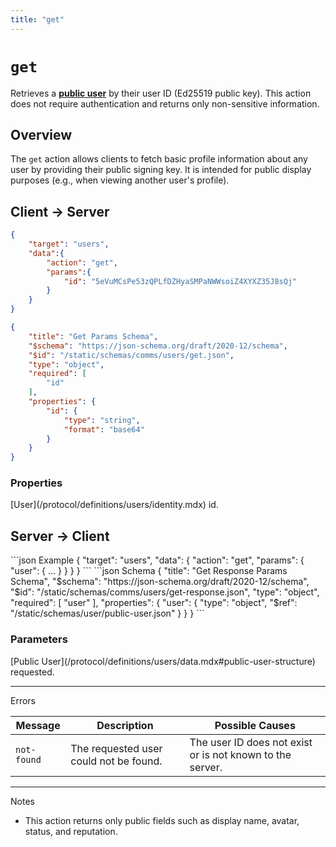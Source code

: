 ```yaml
---
title: "get"
---
```


# `get`

Retrieves a [**public user**](/protocol/definitions/users/data.mdx#public-user-structure) by their user ID (Ed25519 public key). This action does not require authentication and returns only non-sensitive information.

## Overview

The `get` action allows clients to fetch basic profile information about any user by providing their public signing key. It is intended for public display purposes (e.g., when viewing another user's profile).

## Client → Server

<CodeGroup>

```json Example
{
    "target": "users",
    "data":{
        "action": "get",
        "params":{
            "id": "5eVuMCsPe53zQPLfDZHyaSMPaNWWsoiZ4XYXZ35J8sQj"
        }
    }
}
```
```json Schema
{
    "title": "Get Params Schema",
    "$schema": "https://json-schema.org/draft/2020-12/schema",
    "$id": "/static/schemas/comms/users/get.json",
    "type": "object",
    "required": [
        "id"
    ],
    "properties": {
        "id": {
            "type": "string",
            "format": "base64"
        }
    }
}
```

</CodeGroup>

### Properties

<ParamField body="id" type="string" required>
    [User](/protocol/definitions/users/identity.mdx) id.
</ParamField>

## Server → Client

<CodeGroup>
```json Example
{
    "target": "users",
    "data": {
        "action": "get",
        "params": {
            "user": {  ...  }
        }
    }
}
```
```json Schema
{
    "title": "Get Response Params Schema",
    "$schema": "https://json-schema.org/draft/2020-12/schema",
    "$id": "/static/schemas/comms/users/get-response.json",
    "type": "object",
    "required": [
        "user"
    ],
    "properties": {
        "user": {
            "type": "object",
            "$ref": "/static/schemas/user/public-user.json"
        }
    }
}
```
</CodeGroup>

### Parameters

<ParamField body="user" type="object" required>
    [Public User](/protocol/definitions/users/data.mdx#public-user-structure) requested.
</ParamField>

---

<Danger>Errors</Danger>

| Message        | Description                                 | Possible Causes                                                       |
|----------------|---------------------------------------------|-----------------------------------------------------------------------|
| `not-found`    | The requested user could not be found.      | The user ID does not exist or is not known to the server.             |

---

<Note>Notes</Note>

- This action returns only public fields such as display name, avatar, status, and reputation.
